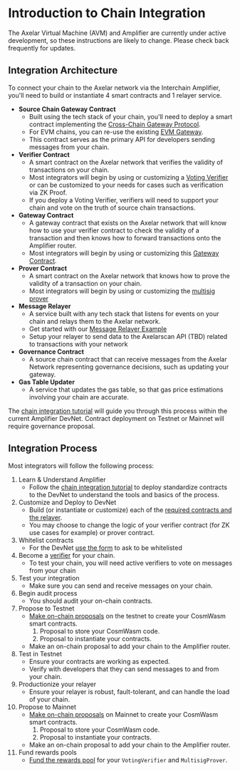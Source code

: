 # Introduction to Chain Integration


<Callout>
  The Axelar Virtual Machine (AVM) and Amplifier are currently under active
  development, so these instructions are likely to change. Please check back
  frequently for updates.
</Callout>

## Integration Architecture

To connect your chain to the Axelar network via the Interchain Amplifier, you'll need to build or instantiate 4 smart contracts and 1 relayer service.

- **Source Chain Gateway Contract**
  - Built using the tech stack of your chain, you'll need to deploy a smart contract implementing the [Cross-Chain Gateway Protocol](https://github.com/axelarnetwork/cgp-spec).
  - For EVM chains, you can re-use the existing [EVM Gateway](https://github.com/axelarnetwork/axelar-cgp-solidity).
  - This contract serves as the primary API for developers sending messages from your chain.
- **Verifier Contract**
  - A smart contract on the Axelar network that verifies the validity of transactions on your chain.
  - Most integrators will begin by using or customizing a [Voting Verifier](https://github.com/axelarnetwork/axelar-amplifier/tree/main/contracts/voting-verifier) or can be customized to your needs for cases such as verification via ZK Proof.
  - If you deploy a Voting Verifier, verifiers will need to support your chain and vote on the truth of source chain transactions.
- **Gateway Contract**
  - A gateway contract that exists on the Axelar network that will know how to use your verifier contract to check the validity of a transaction and then knows how to forward transactions onto the Amplifier router.
  - Most integrators will begin by using or customizing this [Gateway Contract](https://github.com/axelarnetwork/axelar-amplifier/tree/main/contracts/gateway).
- **Prover Contract**
  - A smart contract on the Axelar network that knows how to prove the validity of a transaction on your chain.
  - Most integrators will begin by using or customizing the [multisig prover](https://github.com/axelarnetwork/axelar-amplifier/tree/main/contracts/multisig-prover)
- **Message Relayer**
  - A service built with any tech stack that listens for events on your chain and relays them to the Axelar network.
  - Get started with our [Message Relayer Example](https://github.com/axelarnetwork/axelar-examples/tree/main/examples/amplifier)
  - Setup your relayer to send data to the Axelarscan API (TBD) related to transactions with your network
- **Governance Contract**
  - A source chain contract that can receive messages from the Axelar Network representing governance decisions, such as updating your gateway.
- **Gas Table Updater**
  - A service that updates the gas table, so that gas price estimations involving your chain are accurate.

The [chain integration tutorial](/dev/amplifier/chain-integration/integrate-a-chain) will guide you through this process within the current Amplifier DevNet. Contract deployment on Testnet or Mainnet will require governance proposal.

## Integration Process

Most integrators will follow the following process:

1. Learn & Understand Amplifier
   - Follow the [chain integration tutorial](/dev/amplifier/chain-integration/integrate-a-chain) to deploy standardize contracts to the DevNet to understand the tools and basics of the process.
1. Customize and Deploy to DevNet
   - Build (or instantiate or customize) each of the [required contracts and the relayer](#integration-architecture).
   - You may choose to change the logic of your verifier contract (for ZK use cases for example) or prover contract.
1. Whitelist contracts
   - For the DevNet [use the form](https://docs.google.com/forms/d/e/1FAIpQLSchD7P1WfdSCQfaZAoqX7DyqJOqYKxXle47yrueTbOgkKQDiQ/viewform) to ask to be whitelisted
1. Become a [verifier](/validator/amplifier/verifier-onboarding) for your chain.
   - To test your chain, you will need active verifiers to vote on messages from your chain
1. Test your integration
   - Make sure you can send and receive messages on your chain.
1. Begin audit process
   - You should audit your on-chain contracts.
1. Propose to Testnet
   - [Make on-chain proposals](/dev/amplifier/chain-integration/governance-proposals/) on the testnet to create your CosmWasm smart contracts.
     1. Proposal to store your CosmWasm code.
     1. Proposal to instantiate your contracts.
   - Make an on-chain proposal to add your chain to the Amplifier router.
1. Test in Testnet
   - Ensure your contracts are working as expected.
   - Verify with developers that they can send messages to and from your chain.
1. Productionize your relayer
   - Ensure your relayer is robust, fault-tolerant, and can handle the load of your chain.
1. Propose to Mainnet
    - [Make on-chain proposals](/dev/amplifier/chain-integration/governance-proposals/) on Mainnet to create your CosmWasm smart contracts.
        1. Proposal to store your CosmWasm code.
        1. Proposal to instantiate your contracts.
    - Make an on-chain proposal to add your chain to the Amplifier router.
1. Fund rewards pools
    - [Fund the rewards pool](/dev/amplifier/add-rewards/) for your `VotingVerifier` and `MultisigProver`.
